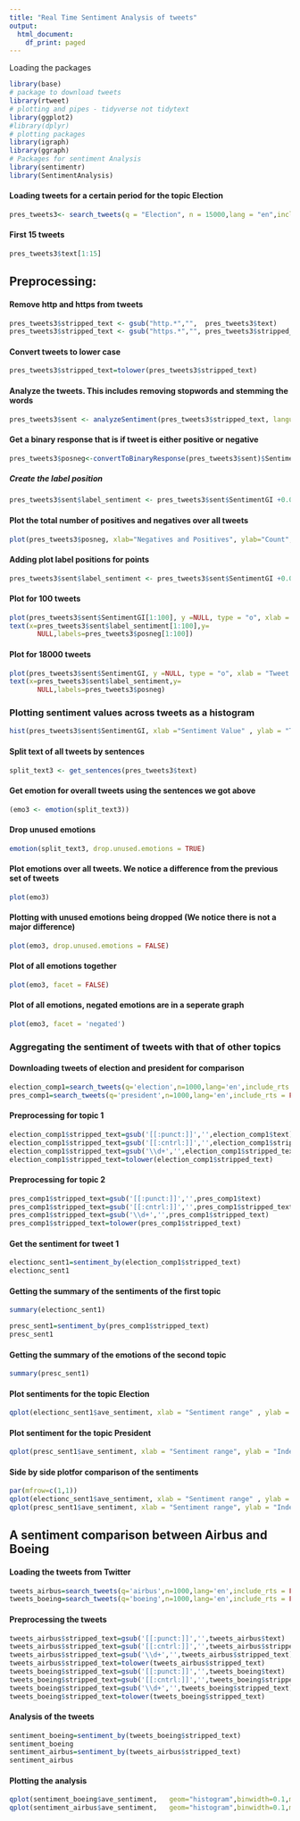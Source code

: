 ```yaml
---
title: "Real Time Sentiment Analysis of tweets"
output:
  html_document:
    df_print: paged
---
```


Loading the packages
```r
library(base)
# package to download tweets
library(rtweet)
# plotting and pipes - tidyverse not tidytext
library(ggplot2)
#library(dplyr)
# plotting packages
library(igraph)
library(ggraph)
# Packages for sentiment Analysis
library(sentimentr)
library(SentimentAnalysis)

```


#### Loading tweets for a certain period for the topic Election

```r

pres_tweets3<- search_tweets(q = "Election", n = 15000,lang = "en",include_rts = FALSE, retryonratelimit = TRUE)

```
#### First 15 tweets

```r
pres_tweets3$text[1:15]
```

## Preprocessing:

#### Remove http and https from tweets

```r
pres_tweets3$stripped_text <- gsub("http.*","",  pres_tweets3$text)
pres_tweets3$stripped_text <- gsub("https.*","", pres_tweets3$stripped_text)
```

#### Convert tweets to lower case

```r
pres_tweets3$stripped_text=tolower(pres_tweets3$stripped_text)
```

#### Analyze the tweets. This includes removing stopwords and stemming the words


```r
pres_tweets3$sent <- analyzeSentiment(pres_tweets3$stripped_text, language = "english",aggregate = NULL, removeStopwords = TRUE, stemming = TRUE)


```

#### Get a binary response that is if tweet is either positive or negative


```r
pres_tweets3$posneg<-convertToBinaryResponse(pres_tweets3$sent)$SentimentGI
```

##### Create the label position

```r
pres_tweets3$sent$label_sentiment <- pres_tweets3$sent$SentimentGI +0.015
```

#### Plot the total number of positives and negatives over all tweets

```r
plot(pres_tweets3$posneg, xlab="Negatives and Positives", ylab="Count", main="Total positives and negatives for 18000 tweets on Election", col = c("red", "blue"))
```

#### Adding plot label positions for points

```r
pres_tweets3$sent$label_sentiment <- pres_tweets3$sent$SentimentGI +0.015
```

#### Plot for 100 tweets

```r
plot(pres_tweets3$sent$SentimentGI[1:100], y =NULL, type = "o", xlab = "Tweet index", ylab = "Negative to Positive",main = " Positive Negative plots for 100 tweets fro the topic Election")
text(x=pres_tweets3$sent$label_sentiment[1:100],y=
       NULL,labels=pres_tweets3$posneg[1:100])

```

#### Plot for 18000 tweets

```r
plot(pres_tweets3$sent$SentimentGI, y =NULL, type = "o", xlab = "Tweet index", ylab = "Negative to Positive",main = " Positive Negative plots for 18000 tweets on Election")
text(x=pres_tweets3$sent$label_sentiment,y=
       NULL,labels=pres_tweets3$posneg)
```

### Plotting sentiment values across tweets as a histogram

```r

hist(pres_tweets3$sent$SentimentGI, xlab ="Sentiment Value" , ylab = "Tweet Count", main = "Sentiment value across tweets",col=("mediumpurple1"))
```
#### Split text of all tweets by sentences

```r
split_text3 <- get_sentences(pres_tweets3$text)

```

#### Get emotion for overall tweets using the sentences we got above

```r
(emo3 <- emotion(split_text3))

```

#### Drop unused emotions

```r
emotion(split_text3, drop.unused.emotions = TRUE)

```

#### Plot emotions over all tweets. We notice a difference from the previous set of tweets

```r

plot(emo3)

```

#### Plotting with unused emotions being dropped (We notice there is not a major difference)

```r

plot(emo3, drop.unused.emotions = FALSE)

```

#### Plot of all emotions together

```r

plot(emo3, facet = FALSE)

```

#### Plot of all emotions, negated emotions are in a seperate graph

```r
plot(emo3, facet = 'negated')
```
### Aggregating the sentiment of tweets with that of other topics

#### Downloading tweets of election and president for comparison
```r
election_comp1=search_tweets(q='election',n=1000,lang='en',include_rts = FALSE)
pres_comp1=search_tweets(q='president',n=1000,lang='en',include_rts = FALSE)
```

#### Preprocessing for topic 1

```r
election_comp1$stripped_text=gsub('[[:punct:]]','',election_comp1$text)
election_comp1$stripped_text=gsub('[[:cntrl:]]','',election_comp1$stripped_text)
election_comp1$stripped_text=gsub('\\d+','',election_comp1$stripped_text)
election_comp1$stripped_text=tolower(election_comp1$stripped_text)
```

#### Preprocessing for topic 2

```r
pres_comp1$stripped_text=gsub('[[:punct:]]','',pres_comp1$text)
pres_comp1$stripped_text=gsub('[[:cntrl:]]','',pres_comp1$stripped_text)
pres_comp1$stripped_text=gsub('\\d+','',pres_comp1$stripped_text)
pres_comp1$stripped_text=tolower(pres_comp1$stripped_text)
```

#### Get the sentiment for tweet 1

```r
electionc_sent1=sentiment_by(election_comp1$stripped_text)
electionc_sent1
```

#### Getting the summary of the sentiments of the first topic

```r
summary(electionc_sent1)
```
```r
presc_sent1=sentiment_by(pres_comp1$stripped_text)
presc_sent1
```

#### Getting the summary of the emotions of the second topic

```r
summary(presc_sent1)
```

#### Plot sentiments for the topic Election

```r
qplot(electionc_sent1$ave_sentiment, xlab = "Sentiment range" , ylab = "Index", geom="histogram",binwidth=0.1,main="Election Sentiment Histogram")


```
 
#### Plot sentiment for the topic President
 
```r
qplot(presc_sent1$ave_sentiment, xlab = "Sentiment range", ylab = "Index" ,  geom="histogram",binwidth=0.1,main="President Sentiment Histogram")
```
 
#### Side by side plotfor comparison of the sentiments

```r
par(mfrow=c(1,1))
qplot(electionc_sent1$ave_sentiment, xlab = "Sentiment range" , ylab = "Index", geom="histogram",binwidth=0.1,main="Election Sentiment Histogram")
qplot(presc_sent1$ave_sentiment, xlab = "Sentiment range", ylab = "Index" ,  geom="histogram",binwidth=0.1,main="President Sentiment Histogram")

```

## A sentiment comparison between Airbus and Boeing 


#### Loading the tweets from Twitter

```r
tweets_airbus=search_tweets(q='airbus',n=1000,lang='en',include_rts = FALSE)
tweets_boeing=search_tweets(q='boeing',n=1000,lang='en',include_rts = FALSE)


```

#### Preprocessing the tweets
```r
tweets_airbus$stripped_text=gsub('[[:punct:]]','',tweets_airbus$text)
tweets_airbus$stripped_text=gsub('[[:cntrl:]]','',tweets_airbus$stripped_text)
tweets_airbus$stripped_text=gsub('\\d+','',tweets_airbus$stripped_text)
tweets_airbus$stripped_text=tolower(tweets_airbus$stripped_text)
tweets_boeing$stripped_text=gsub('[[:punct:]]','',tweets_boeing$text)
tweets_boeing$stripped_text=gsub('[[:cntrl:]]','',tweets_boeing$stripped_text)
tweets_boeing$stripped_text=gsub('\\d+','',tweets_boeing$stripped_text)
tweets_boeing$stripped_text=tolower(tweets_boeing$stripped_text)

```

#### Analysis of the tweets

```r
sentiment_boeing=sentiment_by(tweets_boeing$stripped_text)
sentiment_boeing
sentiment_airbus=sentiment_by(tweets_airbus$stripped_text)
sentiment_airbus

```

#### Plotting the analysis

```r
qplot(sentiment_boeing$ave_sentiment,   geom="histogram",binwidth=0.1,main="boeing Sentiment Histogram")
qplot(sentiment_airbus$ave_sentiment,   geom="histogram",binwidth=0.1,main="airbus Sentiment Histogram")
```


